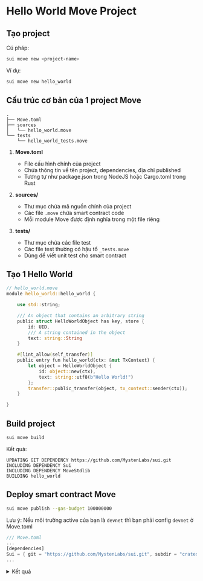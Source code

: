 # Hello World Move Project 



## Tạo project 

Cú pháp: 

```bash
sui move new <project-name>
```

Ví dụ: 
```bash
sui move new hello_world
```


## Cấu trúc cơ bản của 1 project Move 

```
.
├── Move.toml
├── sources
│   └── hello_world.move
└── tests
    └── hello_world_tests.move
```

1. **Move.toml**
   - File cấu hình chính của project
   - Chứa thông tin về tên project, dependencies, địa chỉ published
   - Tương tự như package.json trong NodeJS hoặc Cargo.toml trong Rust

2. **sources/**
   - Thư mục chứa mã nguồn chính của project
   - Các file `.move` chứa smart contract code
   - Mỗi module Move được định nghĩa trong một file riêng

3. **tests/**
   - Thư mục chứa các file test
   - Các file test thường có hậu tố `_tests.move`
   - Dùng để viết unit test cho smart contract


## Tạo 1 Hello World

```rust
// hello_world.move
module hello_world::hello_world {

    use std::string;

    /// An object that contains an arbitrary string
    public struct HelloWorldObject has key, store {
        id: UID,
        /// A string contained in the object
        text: string::String
    }

    #[lint_allow(self_transfer)]
    public entry fun hello_world(ctx: &mut TxContext) {
        let object = HelloWorldObject {
            id: object::new(ctx),
            text: string::utf8(b"Hello World!")
        };
        transfer::public_transfer(object, tx_context::sender(ctx));
    }

}
```

## Build project

```bash
sui move build
```

Kết quả: 
```
UPDATING GIT DEPENDENCY https://github.com/MystenLabs/sui.git
INCLUDING DEPENDENCY Sui
INCLUDING DEPENDENCY MoveStdlib
BUILDING hello_world
```

## Deploy smart contract Move

```bash
sui move publish --gas-budget 100000000
```

Lưu ý: Nếu môi trường active của bạn là `devnet` thì bạn phải config `devnet` ở Move.toml 


```rust
/// Move.toml
...
[dependencies]
Sui = { git = "https://github.com/MystenLabs/sui.git", subdir = "crates/sui-framework/packages/sui-framework", rev = "framework/devnet" }
...
```


<details>
  <summary>Kết quả</summary>
```bash
Transaction Digest: 2zSX9dfsMUAAG8qYtGHy7scXM2d4jgEurohHrSUtYrGB
╭──────────────────────────────────────────────────────────────────────────────────────────────────────────────╮
│ Transaction Data                                                                                             │
├──────────────────────────────────────────────────────────────────────────────────────────────────────────────┤
│ Sender: 0x9d38536027abeec2274f2b750fadba202174da9fbd9fa75a760ee99c8b3ad82f                                   │
│ Gas Owner: 0x9d38536027abeec2274f2b750fadba202174da9fbd9fa75a760ee99c8b3ad82f                                │
│ Gas Budget: 100000000 MIST                                                                                   │
│ Gas Price: 1000 MIST                                                                                         │
│ Gas Payment:                                                                                                 │
│  ┌──                                                                                                         │
│  │ ID: 0x9f830e09ef34783e7fba678030a7e2dafce5a8bef1012b4e27fad06d70db1b70                                    │
│  │ Version: 7                                                                                                │
│  │ Digest: 68NHQhDagzFW3US6hxqwo5Kg948M7pgmq6akHU5aMXVR                                                      │
│  └──                                                                                                         │
│                                                                                                              │
│ Transaction Kind: Programmable                                                                               │
│ ╭──────────────────────────────────────────────────────────────────────────────────────────────────────────╮ │
│ │ Input Objects                                                                                            │ │
│ ├──────────────────────────────────────────────────────────────────────────────────────────────────────────┤ │
│ │ 0   Pure Arg: Type: address, Value: "0x9d38536027abeec2274f2b750fadba202174da9fbd9fa75a760ee99c8b3ad82f" │ │
│ ╰──────────────────────────────────────────────────────────────────────────────────────────────────────────╯ │
│ ╭─────────────────────────────────────────────────────────────────────────╮                                  │
│ │ Commands                                                                │                                  │
│ ├─────────────────────────────────────────────────────────────────────────┤                                  │
│ │ 0  Publish:                                                             │                                  │
│ │  ┌                                                                      │                                  │
│ │  │ Dependencies:                                                        │                                  │
│ │  │   0x0000000000000000000000000000000000000000000000000000000000000001 │                                  │
│ │  │   0x0000000000000000000000000000000000000000000000000000000000000002 │                                  │
│ │  └                                                                      │                                  │
│ │                                                                         │                                  │
│ │ 1  TransferObjects:                                                     │                                  │
│ │  ┌                                                                      │                                  │
│ │  │ Arguments:                                                           │                                  │
│ │  │   Result 0                                                           │                                  │
│ │  │ Address: Input  0                                                    │                                  │
│ │  └                                                                      │                                  │
│ ╰─────────────────────────────────────────────────────────────────────────╯                                  │
│                                                                                                              │
│ Signatures:                                                                                                  │
│    h2foMg640sscAuasItZSOGtBy0GXMouFgvBQwjUK0X0ERJv4YhS2a0tSoVguI50lWOUmd58kKApa4CQ8x72WCw==                  │
│                                                                                                              │
╰──────────────────────────────────────────────────────────────────────────────────────────────────────────────╯
╭───────────────────────────────────────────────────────────────────────────────────────────────────╮
│ Transaction Effects                                                                               │
├───────────────────────────────────────────────────────────────────────────────────────────────────┤
│ Digest: 2zSX9dfsMUAAG8qYtGHy7scXM2d4jgEurohHrSUtYrGB                                              │
│ Status: Success                                                                                   │
│ Executed Epoch: 10                                                                                │
│                                                                                                   │
│ Created Objects:                                                                                  │
│  ┌──                                                                                              │
│  │ ID: 0x431b31b72639bff5109fcb23656f8891d4a98324eb146126d7d8526a7bc0c4dd                         │
│  │ Owner: Immutable                                                                               │
│  │ Version: 1                                                                                     │
│  │ Digest: 6zsDSiib5Yk2vAeGhLapFiKTUpHGicPoe8xPrasVghM                                            │
│  └──                                                                                              │
│  ┌──                                                                                              │
│  │ ID: 0xcd9f8e96341ee1d5f30e2880002b06a1a80f50c4630552e0c6e9ec7e004ff912                         │
│  │ Owner: Account Address ( 0x9d38536027abeec2274f2b750fadba202174da9fbd9fa75a760ee99c8b3ad82f )  │
│  │ Version: 8                                                                                     │
│  │ Digest: F4WUtwwV7ymL7dFQnqX4T6AiRkbP2ukzoxDcsFBjrcbV                                           │
│  └──                                                                                              │
│ Mutated Objects:                                                                                  │
│  ┌──                                                                                              │
│  │ ID: 0x9f830e09ef34783e7fba678030a7e2dafce5a8bef1012b4e27fad06d70db1b70                         │
│  │ Owner: Account Address ( 0x9d38536027abeec2274f2b750fadba202174da9fbd9fa75a760ee99c8b3ad82f )  │
│  │ Version: 8                                                                                     │
│  │ Digest: ECftyjH5LM4JcXEsLtMmHdiRYEobMA417ZF8w3nnQUvp                                           │
│  └──                                                                                              │
│ Gas Object:                                                                                       │
│  ┌──                                                                                              │
│  │ ID: 0x9f830e09ef34783e7fba678030a7e2dafce5a8bef1012b4e27fad06d70db1b70                         │
│  │ Owner: Account Address ( 0x9d38536027abeec2274f2b750fadba202174da9fbd9fa75a760ee99c8b3ad82f )  │
│  │ Version: 8                                                                                     │
│  │ Digest: ECftyjH5LM4JcXEsLtMmHdiRYEobMA417ZF8w3nnQUvp                                           │
│  └──                                                                                              │
│ Gas Cost Summary:                                                                                 │
│    Storage Cost: 7911600 MIST                                                                     │
│    Computation Cost: 1000000 MIST                                                                 │
│    Storage Rebate: 978120 MIST                                                                    │
│    Non-refundable Storage Fee: 9880 MIST                                                          │
│                                                                                                   │
│ Transaction Dependencies:                                                                         │
│    V58JkCa5qyDaoRoUrsGjn8kaH6tLhrvbfDkQG7TczWt                                                    │
│    9a5y4cEDXa6piUnWAm1pah5JvxkwfJWHSx1NPg6ctaar                                                   │
╰───────────────────────────────────────────────────────────────────────────────────────────────────╯
╭─────────────────────────────╮
│ No transaction block events │
╰─────────────────────────────╯

╭──────────────────────────────────────────────────────────────────────────────────────────────────╮
│ Object Changes                                                                                   │
├──────────────────────────────────────────────────────────────────────────────────────────────────┤
│ Created Objects:                                                                                 │
│  ┌──                                                                                             │
│  │ ObjectID: 0xcd9f8e96341ee1d5f30e2880002b06a1a80f50c4630552e0c6e9ec7e004ff912                  │
│  │ Sender: 0x9d38536027abeec2274f2b750fadba202174da9fbd9fa75a760ee99c8b3ad82f                    │
│  │ Owner: Account Address ( 0x9d38536027abeec2274f2b750fadba202174da9fbd9fa75a760ee99c8b3ad82f ) │
│  │ ObjectType: 0x2::package::UpgradeCap                                                          │
│  │ Version: 8                                                                                    │
│  │ Digest: F4WUtwwV7ymL7dFQnqX4T6AiRkbP2ukzoxDcsFBjrcbV                                          │
│  └──                                                                                             │
│ Mutated Objects:                                                                                 │
│  ┌──                                                                                             │
│  │ ObjectID: 0x9f830e09ef34783e7fba678030a7e2dafce5a8bef1012b4e27fad06d70db1b70                  │
│  │ Sender: 0x9d38536027abeec2274f2b750fadba202174da9fbd9fa75a760ee99c8b3ad82f                    │
│  │ Owner: Account Address ( 0x9d38536027abeec2274f2b750fadba202174da9fbd9fa75a760ee99c8b3ad82f ) │
│  │ ObjectType: 0x2::coin::Coin<0x2::sui::SUI>                                                    │
│  │ Version: 8                                                                                    │
│  │ Digest: ECftyjH5LM4JcXEsLtMmHdiRYEobMA417ZF8w3nnQUvp                                          │
│  └──                                                                                             │
│ Published Objects:                                                                               │
│  ┌──                                                                                             │
│  │ PackageID: 0x431b31b72639bff5109fcb23656f8891d4a98324eb146126d7d8526a7bc0c4dd                 │
│  │ Version: 1                                                                                    │
│  │ Digest: 6zsDSiib5Yk2vAeGhLapFiKTUpHGicPoe8xPrasVghM                                           │
│  │ Modules: hello_world                                                                          │
│  └──                                                                                             │
╰──────────────────────────────────────────────────────────────────────────────────────────────────╯
╭───────────────────────────────────────────────────────────────────────────────────────────────────╮
│ Balance Changes                                                                                   │
├───────────────────────────────────────────────────────────────────────────────────────────────────┤
│  ┌──                                                                                              │
│  │ Owner: Account Address ( 0x9d38536027abeec2274f2b750fadba202174da9fbd9fa75a760ee99c8b3ad82f )  │
│  │ CoinType: 0x2::sui::SUI                                                                        │
│  │ Amount: -7933480                                                                               │
│  └──                                                                                              │
╰───────────────────────────────────────────────────────────────────────────────────────────────────╯
```
</details>


## Call smart contract

Cú pháp: 
```bash
sui client call --module <module> --function <function> --package <package-id> --gas-budget <gas-budget>
```

Ví dụ:


```bash
sui client call --module hello_world --function hello_world --package 0x431b31b72639bff5109fcb23656f8891d4a98324eb146126d7d8526a7bc0c4dd --gas-budget 100000000
```


<details>
  <summary>Kết quả</summary>
```bash
Transaction Digest: 4D9a4ZDxfKKPcwwKxj6Ei8TjhZoeW4q3ryTifs9cusTZ
╭─────────────────────────────────────────────────────────────────────────────────────────────╮
│ Transaction Data                                                                            │
├─────────────────────────────────────────────────────────────────────────────────────────────┤
│ Sender: 0x9d38536027abeec2274f2b750fadba202174da9fbd9fa75a760ee99c8b3ad82f                  │
│ Gas Owner: 0x9d38536027abeec2274f2b750fadba202174da9fbd9fa75a760ee99c8b3ad82f               │
│ Gas Budget: 100000000 MIST                                                                  │
│ Gas Price: 1000 MIST                                                                        │
│ Gas Payment:                                                                                │
│  ┌──                                                                                        │
│  │ ID: 0x9f830e09ef34783e7fba678030a7e2dafce5a8bef1012b4e27fad06d70db1b70                   │
│  │ Version: 8                                                                               │
│  │ Digest: ECftyjH5LM4JcXEsLtMmHdiRYEobMA417ZF8w3nnQUvp                                     │
│  └──                                                                                        │
│                                                                                             │
│ Transaction Kind: Programmable                                                              │
│   No input objects for this transaction                                                     │
│ ╭──────────────────────────────────────────────────────────────────────────────────╮        │
│ │ Commands                                                                         │        │
│ ├──────────────────────────────────────────────────────────────────────────────────┤        │
│ │ 0  MoveCall:                                                                     │        │
│ │  ┌                                                                               │        │
│ │  │ Function:  hello_world                                                        │        │
│ │  │ Module:    hello_world                                                        │        │
│ │  │ Package:   0x431b31b72639bff5109fcb23656f8891d4a98324eb146126d7d8526a7bc0c4dd │        │
│ │  └                                                                               │        │
│ ╰──────────────────────────────────────────────────────────────────────────────────╯        │
│                                                                                             │
│ Signatures:                                                                                 │
│    0wu+Mms0Gc7FMUSvIIAct9Xg7DxyoK2gSbFhPPKLBYGPgbmoMCHn25Y0FElE+F7gXuu5qHhcjWsXlW8fZBAbCA== │
│                                                                                             │
╰─────────────────────────────────────────────────────────────────────────────────────────────╯
╭───────────────────────────────────────────────────────────────────────────────────────────────────╮
│ Transaction Effects                                                                               │
├───────────────────────────────────────────────────────────────────────────────────────────────────┤
│ Digest: 4D9a4ZDxfKKPcwwKxj6Ei8TjhZoeW4q3ryTifs9cusTZ                                              │
│ Status: Success                                                                                   │
│ Executed Epoch: 10                                                                                │
│                                                                                                   │
│ Created Objects:                                                                                  │
│  ┌──                                                                                              │
│  │ ID: 0x0d8465e955278f12e240f6ed46544e12ddd5f98357d6ea02a1b37785ff84c906                         │
│  │ Owner: Account Address ( 0x9d38536027abeec2274f2b750fadba202174da9fbd9fa75a760ee99c8b3ad82f )  │
│  │ Version: 9                                                                                     │
│  │ Digest: CqffLKE84ypRjCv9TwPE3m3QVP8jV9UHxWRyUYfzpfgb                                           │
│  └──                                                                                              │
│ Mutated Objects:                                                                                  │
│  ┌──                                                                                              │
│  │ ID: 0x9f830e09ef34783e7fba678030a7e2dafce5a8bef1012b4e27fad06d70db1b70                         │
│  │ Owner: Account Address ( 0x9d38536027abeec2274f2b750fadba202174da9fbd9fa75a760ee99c8b3ad82f )  │
│  │ Version: 9                                                                                     │
│  │ Digest: 7ooPPFYfd4ywYkVTxSPM617dGr7dNU1oTAPzZFuetuGG                                           │
│  └──                                                                                              │
│ Gas Object:                                                                                       │
│  ┌──                                                                                              │
│  │ ID: 0x9f830e09ef34783e7fba678030a7e2dafce5a8bef1012b4e27fad06d70db1b70                         │
│  │ Owner: Account Address ( 0x9d38536027abeec2274f2b750fadba202174da9fbd9fa75a760ee99c8b3ad82f )  │
│  │ Version: 9                                                                                     │
│  │ Digest: 7ooPPFYfd4ywYkVTxSPM617dGr7dNU1oTAPzZFuetuGG                                           │
│  └──                                                                                              │
│ Gas Cost Summary:                                                                                 │
│    Storage Cost: 2485200 MIST                                                                     │
│    Computation Cost: 1000000 MIST                                                                 │
│    Storage Rebate: 978120 MIST                                                                    │
│    Non-refundable Storage Fee: 9880 MIST                                                          │
│                                                                                                   │
│ Transaction Dependencies:                                                                         │
│    2zSX9dfsMUAAG8qYtGHy7scXM2d4jgEurohHrSUtYrGB                                                   │
╰───────────────────────────────────────────────────────────────────────────────────────────────────╯
╭─────────────────────────────╮
│ No transaction block events │
╰─────────────────────────────╯

╭───────────────────────────────────────────────────────────────────────────────────────────────────────────────────╮
│ Object Changes                                                                                                    │
├───────────────────────────────────────────────────────────────────────────────────────────────────────────────────┤
│ Created Objects:                                                                                                  │
│  ┌──                                                                                                              │
│  │ ObjectID: 0x0d8465e955278f12e240f6ed46544e12ddd5f98357d6ea02a1b37785ff84c906                                   │
│  │ Sender: 0x9d38536027abeec2274f2b750fadba202174da9fbd9fa75a760ee99c8b3ad82f                                     │
│  │ Owner: Account Address ( 0x9d38536027abeec2274f2b750fadba202174da9fbd9fa75a760ee99c8b3ad82f )                  │
│  │ ObjectType: 0x431b31b72639bff5109fcb23656f8891d4a98324eb146126d7d8526a7bc0c4dd::hello_world::HelloWorldObject  │
│  │ Version: 9                                                                                                     │
│  │ Digest: CqffLKE84ypRjCv9TwPE3m3QVP8jV9UHxWRyUYfzpfgb                                                           │
│  └──                                                                                                              │
│ Mutated Objects:                                                                                                  │
│  ┌──                                                                                                              │
│  │ ObjectID: 0x9f830e09ef34783e7fba678030a7e2dafce5a8bef1012b4e27fad06d70db1b70                                   │
│  │ Sender: 0x9d38536027abeec2274f2b750fadba202174da9fbd9fa75a760ee99c8b3ad82f                                     │
│  │ Owner: Account Address ( 0x9d38536027abeec2274f2b750fadba202174da9fbd9fa75a760ee99c8b3ad82f )                  │
│  │ ObjectType: 0x2::coin::Coin<0x2::sui::SUI>                                                                     │
│  │ Version: 9                                                                                                     │
│  │ Digest: 7ooPPFYfd4ywYkVTxSPM617dGr7dNU1oTAPzZFuetuGG                                                           │
│  └──                                                                                                              │
╰───────────────────────────────────────────────────────────────────────────────────────────────────────────────────╯
╭───────────────────────────────────────────────────────────────────────────────────────────────────╮
│ Balance Changes                                                                                   │
├───────────────────────────────────────────────────────────────────────────────────────────────────┤
│  ┌──                                                                                              │
│  │ Owner: Account Address ( 0x9d38536027abeec2274f2b750fadba202174da9fbd9fa75a760ee99c8b3ad82f )  │
│  │ CoinType: 0x2::sui::SUI                                                                        │
│  │ Amount: -2507080                                                                               │
│  └──                                                                                              │
╰───────────────────────────────────────────────────────────────────────────────────────────────────╯
```
</details>






